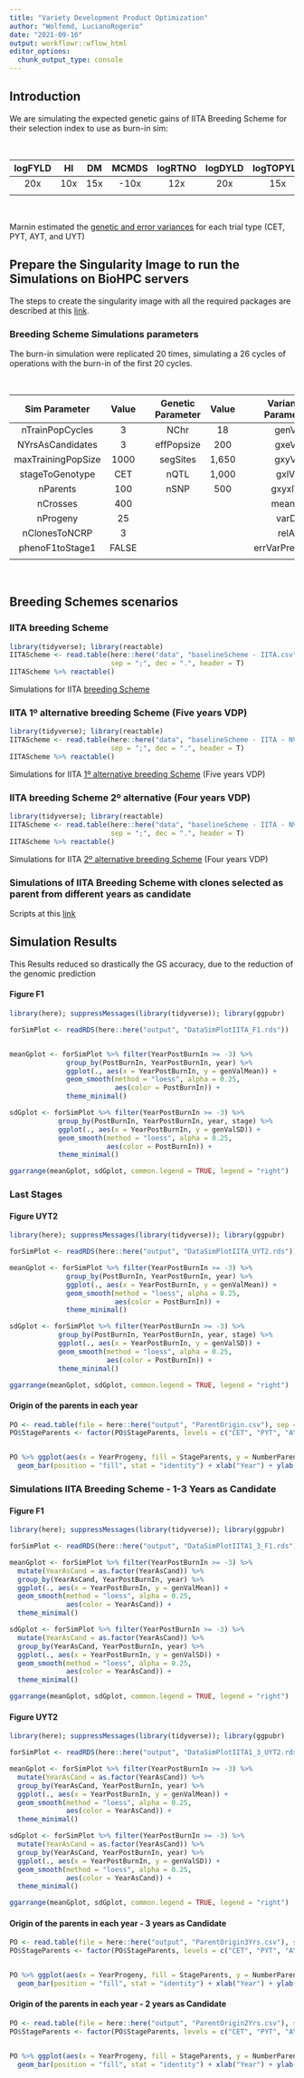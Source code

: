 ```yaml
---
title: "Variety Development Product Optimization"
author: "Wolfemd, LucianoRogerio"
date: "2021-09-16"
output: workflowr::wflow_html
editor_options:
  chunk_output_type: console
---
```


## Introduction

  We are simulating the expected genetic gains of IITA Breeding Scheme for their selection index to use as burn-in sim:
  
<br />

| logFYLD | HI  | DM  | MCMDS | logRTNO | logDYLD | logTOPYLD | PLTHT |
| :-----: | :-: | :-: | :---: | :-----: | :-----: | :-------: | :---: |
| 20x     | 10x | 15x | -10x  | 12x     | 20x     | 15x       | 10x   |
|         |     |     |       |         |         |           |       |
  
<br />  
  
  Marnin estimated the [genetic and error variances](https://wolfemd.github.io/IITA_2021GS/inputsForSimulationV2.html#Conclusions) for each trial type (CET, PYT, AYT, and UYT)
  
## Prepare the Singularity Image to run the Simulations on BioHPC servers

The steps to create the singularity image with all the required packages are described at this [link](SingularityIm.html).
  

### Breeding Scheme Simulations parameters

  The burn-in simulation were replicated 20 times, simulating a 26 cycles of operations with the burn-in of the first 20 cycles.

<br />

| Sim Parameter      | Value  |     | Genetic Parameter | Value  |     | Variances Parameters | Value  |
| :----------------: | :----: | :-: | :---------------: | :----: | :-: | :------------------: | :----: |
| nTrainPopCycles    | 3      |     | NChr              | 18     |     | genVar               | 1,500  |
| NYrsAsCandidates   | 3      |     | effPopsize        | 200    |     | gxeVar               | NULL   |
| maxTrainingPopSize | 1000   |     | segSites          | 1,650  |     | gxyVar               | 1,500  |
| stageToGenotype    | CET    |     | nQTL              | 1,000  |     | gxlVar               | 750    |
| nParents           | 100    |     | nSNP              | 500    |     | gxyxlVar             | 300    |
| nCrosses           | 400    |     |                   |        |     | meanDD               | 0.25   |
| nProgeny           | 25     |     |                   |        |     | varDD                | 0.05   |
| nClonesToNCRP      | 3      |     |                   |        |     | relAA                | 0.5    |
| phenoF1toStage1    | FALSE  |     |                   |        |     | errVarPreStage1      | 17,500 |
|                    |        |     |                   |        |     |                      |        |
  
<br />  

## Breeding Schemes scenarios

### IITA breeding Scheme
```r
library(tidyverse); library(reactable)
IITAScheme <- read.table(here::here("data", "baselineScheme - IITA.csv"),
                         sep = ";", dec = ".", header = T)
IITAScheme %>% reactable()
```

Simulations for IITA [breeding Scheme](IITABS.html)

### IITA 1º alternative breeding Scheme (Five years VDP)
```r
library(tidyverse); library(reactable)
IITAScheme <- read.table(here::here("data", "baselineScheme - IITA - NVDP1.csv"),
                         sep = ";", dec = ".", header = T)
IITAScheme %>% reactable()
```

Simulations for IITA [1º alternative breeding Scheme](NVDP1.html) (Five years VDP)

### IITA breeding Scheme 2º alternative (Four years VDP)
```r
library(tidyverse); library(reactable)
IITAScheme <- read.table(here::here("data", "baselineScheme - IITA - NVDP2.csv"),
                         sep = ";", dec = ".", header = T)
IITAScheme %>% reactable()
```

Simulations for IITA [2º alternative breeding Scheme](NVDP2.html) (Four years VDP)




### Simulations of IITA Breeding Scheme with clones selected as parent from different years as candidate

Scripts at this [link](1-3YrsIITABS.html)




## Simulation Results

This Results reduced so drastically the GS accuracy, due to the reduction of the genomic prediction


#### Figure F1
```r
library(here); suppressMessages(library(tidyverse)); library(ggpubr)

forSimPlot <- readRDS(here::here("output", "DataSimPlotIITA_F1.rds"))


meanGplot <- forSimPlot %>% filter(YearPostBurnIn >= -3) %>%
              group_by(PostBurnIn, YearPostBurnIn, year) %>% 
              ggplot(., aes(x = YearPostBurnIn, y = genValMean)) +
              geom_smooth(method = "loess", alpha = 0.25,
                          aes(color = PostBurnIn)) + 
              theme_minimal()

sdGplot <- forSimPlot %>% filter(YearPostBurnIn >= -3) %>%
            group_by(PostBurnIn, YearPostBurnIn, year, stage) %>% 
            ggplot(., aes(x = YearPostBurnIn, y = genValSD)) +
            geom_smooth(method = "loess", alpha = 0.25,
                        aes(color = PostBurnIn)) + 
            theme_minimal()

ggarrange(meanGplot, sdGplot, common.legend = TRUE, legend = "right")
```


### Last Stages

#### Figure UYT2
```r
library(here); suppressMessages(library(tidyverse)); library(ggpubr)

forSimPlot <- readRDS(here::here("output", "DataSimPlotIITA_UYT2.rds"))

meanGplot <- forSimPlot %>% filter(YearPostBurnIn >= -3) %>%
              group_by(PostBurnIn, YearPostBurnIn, year) %>% 
              ggplot(., aes(x = YearPostBurnIn, y = genValMean)) +
              geom_smooth(method = "loess", alpha = 0.25,
                          aes(color = PostBurnIn)) + 
              theme_minimal()

sdGplot <- forSimPlot %>% filter(YearPostBurnIn >= -3) %>%
            group_by(PostBurnIn, YearPostBurnIn, year, stage) %>% 
            ggplot(., aes(x = YearPostBurnIn, y = genValSD)) +
            geom_smooth(method = "loess", alpha = 0.25,
                        aes(color = PostBurnIn)) + 
            theme_minimal()

ggarrange(meanGplot, sdGplot, common.legend = TRUE, legend = "right")
```

#### Origin of the parents in each year

```r
PO <- read.table(file = here::here("output", "ParentOrigin.csv"), sep = ",", header = T)
PO$StageParents <- factor(PO$StageParents, levels = c("CET", "PYT", "AYT"))


PO %>% ggplot(aes(x = YearProgeny, fill = StageParents, y = NumberParents)) +
  geom_bar(position = "fill", stat = "identity") + xlab("Year") + ylab("Percentage (%)")

```

### Simulations IITA Breeding Scheme - 1-3 Years as Candidate

#### Figure F1
```r
library(here); suppressMessages(library(tidyverse)); library(ggpubr)

forSimPlot <- readRDS(here::here("output", "DataSimPlotIITA1_3_F1.rds"))

meanGplot <- forSimPlot %>% filter(YearPostBurnIn >= -3) %>%
  mutate(YearAsCand = as.factor(YearAsCand)) %>%
  group_by(YearAsCand, YearPostBurnIn, year) %>% 
  ggplot(., aes(x = YearPostBurnIn, y = genValMean)) +
  geom_smooth(method = "loess", alpha = 0.25,
              aes(color = YearAsCand)) + 
  theme_minimal()

sdGplot <- forSimPlot %>% filter(YearPostBurnIn >= -3) %>%
  mutate(YearAsCand = as.factor(YearAsCand)) %>%
  group_by(YearAsCand, YearPostBurnIn, year) %>%
  ggplot(., aes(x = YearPostBurnIn, y = genValSD)) +
  geom_smooth(method = "loess", alpha = 0.25,
              aes(color = YearAsCand)) + 
  theme_minimal()

ggarrange(meanGplot, sdGplot, common.legend = TRUE, legend = "right")
```

#### Figure UYT2
```r
library(here); suppressMessages(library(tidyverse)); library(ggpubr)

forSimPlot <- readRDS(here::here("output", "DataSimPlotIITA1_3_UYT2.rds"))

meanGplot <- forSimPlot %>% filter(YearPostBurnIn >= -3) %>%
  mutate(YearAsCand = as.factor(YearAsCand)) %>%
  group_by(YearAsCand, YearPostBurnIn, year) %>% 
  ggplot(., aes(x = YearPostBurnIn, y = genValMean)) +
  geom_smooth(method = "loess", alpha = 0.25,
              aes(color = YearAsCand)) + 
  theme_minimal()

sdGplot <- forSimPlot %>% filter(YearPostBurnIn >= -3) %>%
  mutate(YearAsCand = as.factor(YearAsCand)) %>%
  group_by(YearAsCand, YearPostBurnIn, year) %>%
  ggplot(., aes(x = YearPostBurnIn, y = genValSD)) +
  geom_smooth(method = "loess", alpha = 0.25,
              aes(color = YearAsCand)) + 
  theme_minimal()

ggarrange(meanGplot, sdGplot, common.legend = TRUE, legend = "right")
```


#### Origin of the parents in each year - 3 years as Candidate

```r
PO <- read.table(file = here::here("output", "ParentOrigin3Yrs.csv"), sep = ",", header = T)
PO$StageParents <- factor(PO$StageParents, levels = c("CET", "PYT", "AYT"))


PO %>% ggplot(aes(x = YearProgeny, fill = StageParents, y = NumberParents)) +
  geom_bar(position = "fill", stat = "identity") + xlab("Year") + ylab("Percentage (%)")

```


#### Origin of the parents in each year - 2 years as Candidate

```r
PO <- read.table(file = here::here("output", "ParentOrigin2Yrs.csv"), sep = ",", header = T)
PO$StageParents <- factor(PO$StageParents, levels = c("CET", "PYT", "AYT"))


PO %>% ggplot(aes(x = YearProgeny, fill = StageParents, y = NumberParents)) +
  geom_bar(position = "fill", stat = "identity") + xlab("Year") + ylab("Percentage (%)")

```
